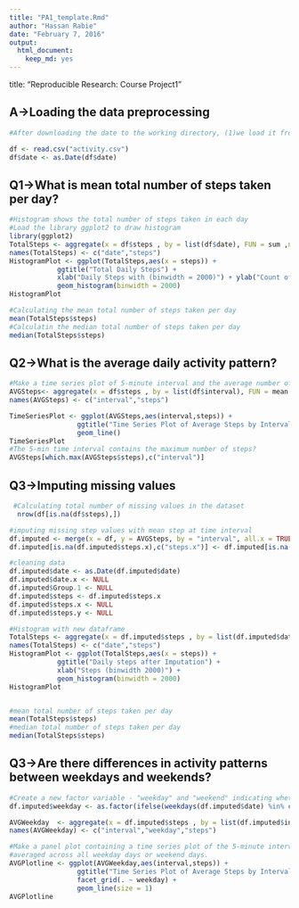 ```yaml
---
title: "PA1_template.Rmd"
author: "Hassan Rabie"
date: "February 7, 2016"
output: 
  html_document: 
    keep_md: yes
---
```


 title: "Reproducible Research: Course Project1"
 

## A->Loading the data preprocessing
```r

#After downloading the date to the working directory, (1)we load it from the file activity.csv, transform date column as date 

df <- read.csv("activity.csv")
df$date <- as.Date(df$date)

```


## Q1->What is mean total number of steps taken per day?
```r
#Histogram shows the total number of steps taken in each day
#Load the library ggplot2 to draw histogram
library(ggplot2)
TotalSteps <- aggregate(x = df$steps , by = list(df$date), FUN = sum ,na.rm=TRUE)
names(TotalSteps) <- c("date","steps")
HistogramPlot <- ggplot(TotalSteps,aes(x = steps)) +
            ggtitle("Total Daily Steps") +
            xlab("Daily Steps with (binwidth = 2000)") + ylab("Count of Daily Steps") +
            geom_histogram(binwidth = 2000)
HistogramPlot

#Calculating the mean total number of steps taken per day
mean(TotalSteps$steps)
#Calculatin the median total number of steps taken per day
median(TotalSteps$steps)

```

## Q2->What is the average daily activity pattern?
```r
#Make a time series plot of 5-minute interval and the average number of steps taken, averaged across all days
AVGSteps<- aggregate(x = df$steps , by = list(df$interval), FUN = mean ,na.rm=TRUE)
names(AVGSteps) <- c("interval","steps")

TimeSeriesPlot <- ggplot(AVGSteps,aes(interval,steps)) +
                 ggtitle("Time Series Plot of Average Steps by Interval") +
                 geom_line()
TimeSeriesPlot
#The 5-min time interval contains the maximum number of steps?
AVGSteps[which.max(AVGSteps$steps),c("interval")]

```

## Q3->Imputing missing values
```r
 #Calculating total number of missing values in the dataset
  nrow(df[is.na(df$steps),])

#imputing missing step values with mean step at time interval
df.imputed <- merge(x = df, y = AVGSteps, by = "interval", all.x = TRUE)
df.imputed[is.na(df.imputed$steps.x),c("steps.x")] <- df.imputed[is.na(df.imputed$steps.x),c("steps.y")]

#cleaning data
df.imputed$date <- as.Date(df.imputed$date)
df.imputed$date.x <- NULL
df.imputed$Group.1 <- NULL
df.imputed$steps <- df.imputed$steps.x
df.imputed$steps.x <- NULL
df.imputed$steps.y <- NULL

#Histogram with new dataframe
TotalSteps <- aggregate(x = df.imputed$steps , by = list(df.imputed$date), FUN = sum ,na.rm=TRUE)
names(TotalSteps) <- c("date","steps")
HistogramPlot <- ggplot(TotalSteps,aes(x = steps)) +
            ggtitle("Daily steps after Imputation") +
            xlab("Steps (binwidth 2000)") +
            geom_histogram(binwidth = 2000)
HistogramPlot 


#mean total number of steps taken per day
mean(TotalSteps$steps)
#median total number of steps taken per day
median(TotalSteps$steps)

```

## Q3->Are there differences in activity patterns between weekdays and weekends?
```r
#Create a new factor variable - "weekday" and "weekend" indicating whether a given date is a weekday or weekend day.
df.imputed$weekday <- as.factor(ifelse(weekdays(df.imputed$date) %in% c("Saturday","Sunday"), "Weekend", "Weekday")) 

AVGWeekday  <- aggregate(x = df.imputed$steps , by = list(df.imputed$interval,df.imputed$weekday), FUN = mean ,na.rm=TRUE)
names(AVGWeekday) <- c("interval","weekday","steps")

#Make a panel plot containing a time series plot of the 5-minute interval and the average number of steps taken 
#averaged across all weekday days or weekend days.
AVGPlotline <- ggplot(AVGWeekday,aes(interval,steps)) +
                 ggtitle("Time Series Plot of Average Steps by Interval after Imputation") +
                 facet_grid(. ~ weekday) +
                 geom_line(size = 1)
AVGPlotline


```

